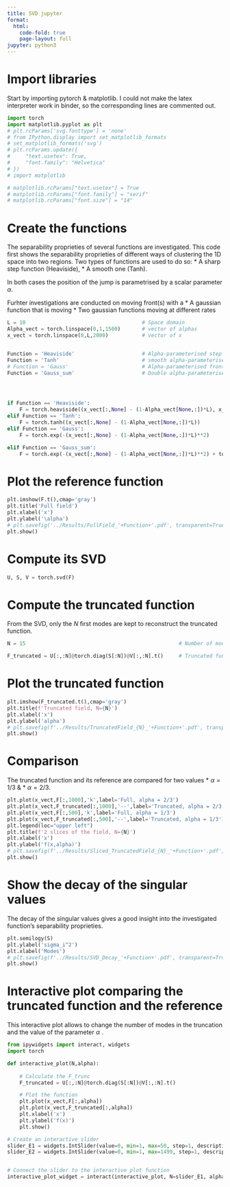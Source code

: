 ```yaml
---
title: SVD jupyter
format:
  html:
    code-fold: true
    page-layout: full
jupyter: python3
---
```


# Import libraries
Start by importing pytorch & matplotlib. I could not make the latex interpreter work in binder, so the corresponding lines are commented out. 

```python
import torch 
import matplotlib.pyplot as plt
# plt.rcParams['svg.fonttype'] = 'none'
# from IPython.display import set_matplotlib_formats
# set_matplotlib_formats('svg')
# plt.rcParams.update({
#     "text.usetex": True,
#     "font.family": "Helvetica"
# })
# import matplotlib
```

```python
# matplotlib.rcParams["text.usetex"] = True
# matplotlib.rcParams["font.family"] = "serif"
# matplotlib.rcParams["font.size"] = "14"

```

# Create the functions

The separability proprieties of several functions are investigated. This code first shows the separability proprieties of different ways of clustering the 1D space into two regions. 
Two types of functions are used to do so:
* A sharp step function (Heaviside),
* A smooth one (Tanh).

In both cases the position of the jump is parametrised by a scalar parameter $\alpha$. 

Furhter investigations are conducted on moving front(s) with a 
* A gaussian function that is moving 
* Two gaussian functions moving at different rates

```python
L = 10                                      # Space domain
Alpha_vect = torch.linspace(0,1,1500)       # vector of alphas
x_vect = torch.linspace(0,L,2000)           # vector of x


Function = 'Heaviside'                      # Alpha-parameterised step function
Function = 'Tanh'                           # smooth alpha-parameterised step function
# Function = 'Gauss'                        # Alpha-parameterised front function
Function = 'Gauss_sum'                      # Double alpha-parameterised front functions




if Function == 'Heaviside':
    F = torch.heaviside((x_vect[:,None] - (1-Alpha_vect[None,:])*L), x_vect[-1]/x_vect[-1])
elif Function == 'Tanh':
    F = torch.tanh((x_vect[:,None] - (1-Alpha_vect[None,:])*L))
elif Function == 'Gauss':
    F = torch.exp(-(x_vect[:,None] - (1-Alpha_vect[None,:])*L)**2)

elif Function == 'Gauss_sum':
    F = torch.exp(-(x_vect[:,None] - (1-Alpha_vect[None,:])*L)**2) + torch.exp(-(x_vect[:,None] - (1-2*Alpha_vect[None,:])*L)**2) 

```

# Plot the reference function

```python

plt.imshow(F.t(),cmap='gray')
plt.title('Full field')
plt.xlabel('x')
plt.ylabel('\alpha')
# plt.savefig('../Results/FullField_'+Function+'.pdf', transparent=True)  
plt.show()
```

# Compute its SVD

```python
U, S, V = torch.svd(F)
```

# Compute the truncated function

From the SVD, only the $N$ first modes are kept to reconstruct the truncated function.

```python
N = 15                                                  # Number of modes kept for the truncation                   

F_truncated = U[:,:N]@torch.diag(S[:N])@V[:,:N].t()     # Truncated function
```

# Plot the truncated function

```python

plt.imshow(F_truncated.t(),cmap='gray')
plt.title(f'Truncated field, N={N}')
plt.xlabel('x')
plt.ylabel('alpha')
# plt.savefig(f'../Results/TruncatedField_{N}_'+Function+'.pdf', transparent=True)  
plt.show()

```

# Comparison

The truncated function and its reference are compared for two values
* $\alpha = 1/3$ &
* $\alpha = 2/3$.

```python

plt.plot(x_vect,F[:,1000],'k',label='Full, alpha = 2/3')
plt.plot(x_vect,F_truncated[:,1000],'--',label='Truncated, alpha = 2/3')
plt.plot(x_vect,F[:,500],'k',label='Full, alpha = 1/3')
plt.plot(x_vect,F_truncated[:,500],'--',label='Truncated, alpha = 1/3')
plt.legend(loc="upper left")
plt.title(f'2 slices of the field, N={N}')
plt.xlabel('x')
plt.ylabel('f(x,alpha)')
# plt.savefig(f'../Results/Sliced_TruncatedField_{N}_'+Function+'.pdf', transparent=True)  
plt.show()
```

# Show the decay of the singular values

The decay of the singular values gives a good insight into the investigated function's separability proprieties.

```python

plt.semilogy(S)
plt.ylabel('sigma_i^2')
plt.xlabel('Modes')
# plt.savefig(f'../Results/SVD_Decay_'+Function+'.pdf', transparent=True)  
plt.show()
```

# Interactive plot comparing the truncated function and the reference

This interactive plot allows to change the number of modes in the truncation and the value of the parameter $\alpha$ .

```python

from ipywidgets import interact, widgets
import torch

def interactive_plot(N,alpha):
    
    # Calculate the F_trunc
    F_truncated = U[:,:N]@torch.diag(S[:N])@V[:,:N].t()

    # Plot the function
    plt.plot(x_vect,F[:,alpha])
    plt.plot(x_vect,F_truncated[:,alpha])
    plt.xlabel('x')
    plt.ylabel('f(x)')
    plt.show()

# Create an interactive slider
slider_E1 = widgets.IntSlider(value=0, min=1, max=50, step=1, description='N modes')
slider_E2 = widgets.IntSlider(value=0, min=1, max=1499, step=1, description='alpha')


# Connect the slider to the interactive plot function
interactive_plot_widget = interact(interactive_plot, N=slider_E1, alpha=slider_E2)
```



